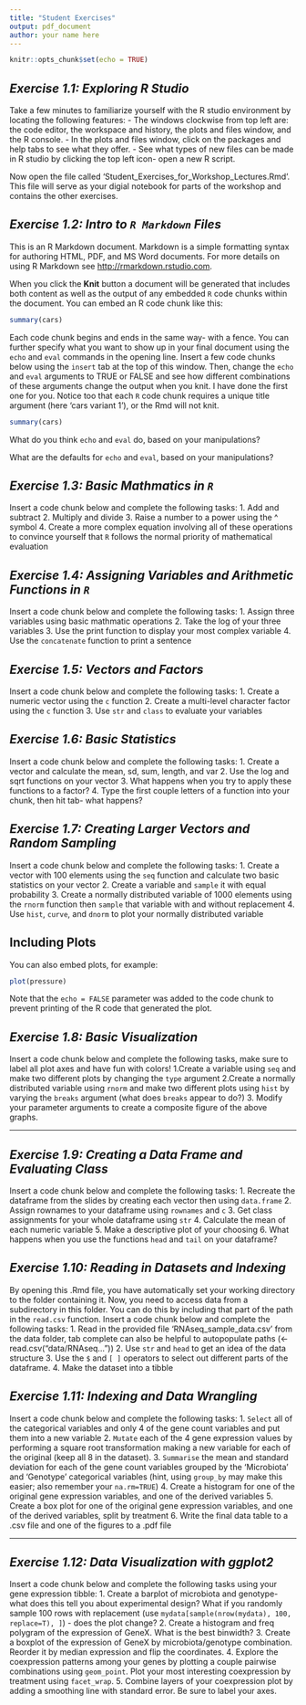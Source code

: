 ```yaml
---
title: "Student Exercises"
output: pdf_document
author: your name here 
---
```


```r
knitr::opts_chunk$set(echo = TRUE)
```

## _Exercise 1.1: Exploring R Studio_
Take a few minutes to familiarize yourself with the R studio environment by locating the following features:
- The windows clockwise from top left are: the code editor, the workspace and history, the plots and files window, and the R console.
- In the plots and files window, click on the packages and help tabs to see what they offer. 
- See what types of new files can be made in R studio by clicking the top left icon- open a new R script.

Now open the file called 'Student_Exercises_for_Workshop_Lectures.Rmd'. This file will serve as your digial notebook for parts of the workshop and contains the other exercises.


## _Exercise 1.2: Intro to `R Markdown` Files_
This is an R Markdown document. Markdown is a simple formatting syntax for authoring HTML, PDF, and MS Word documents. For more details on using R Markdown see <http://rmarkdown.rstudio.com>.

When you click the **Knit** button a document will be generated that includes both content as well as the output of any embedded `R` code chunks within the document. You can embed an R code chunk like this:

```r
summary(cars)
```

Each code chunk begins and ends in the same way- with a fence. You can further specify what you want to show up in your final document using the `echo` and `eval` commands in the opening line. Insert a few code chunks below using the `insert` tab at the top of this window. Then, change the `echo` and `eval` arguments to TRUE or FALSE and see how different combinations of these arguments change the output when you knit. I have done the first one for you. Notice too that each `R` code chunk requires a unique title argument (here 'cars variant 1'), or the Rmd will not knit. 

```r
summary(cars)
```

What do you think `echo` and `eval` do, based on your manipulations?

What are the defaults for `echo` and `eval`, based on your manipulations? 


## _Exercise 1.3: Basic Mathmatics in `R`_
Insert a code chunk below and complete the following tasks:
1. Add and subtract
2. Multiply and divide
3. Raise a number to a power using the ^ symbol
4. Create a more complex equation involving all of these operations to convince yourself that `R` follows the normal priority of mathematical evaluation

## _Exercise 1.4: Assigning Variables and Arithmetic Functions in `R`_
Insert a code chunk below and complete the following tasks:
1. Assign three variables using basic mathmatic operations
2. Take the log of your three variables
3. Use the print function to display your most complex variable
4. Use the `concatenate` function to print a sentence

## _Exercise 1.5: Vectors and Factors_
Insert a code chunk below and complete the following tasks:
1. Create a numeric vector using the `c` function
2. Create a multi-level character factor using the `c` function
3. Use `str` and `class` to evaluate your variables

## _Exercise 1.6: Basic Statistics_
Insert a code chunk below and complete the following tasks:
1. Create a vector and calculate the mean, sd, sum, length, and var
2. Use the log and sqrt functions on your vector
3. What happens when you try to apply these functions to a factor?
4. Type the first couple letters of a function into your chunk, then hit tab- what happens?

## _Exercise 1.7: Creating Larger Vectors and Random Sampling_
Insert a code chunk below and complete the following tasks:
1. Create a vector with 100 elements using the `seq` function and calculate two basic statistics on your vector
2. Create a variable and `sample` it with equal probability 
3. Create a normally distributed variable of 1000 elements using the `rnorm` function then `sample` that variable with and without replacement
4. Use `hist`, `curve`, and `dnorm` to plot your normally distributed variable

## Including Plots
You can also embed plots, for example:
```r
plot(pressure)
```
Note that the `echo = FALSE` parameter was added to the code chunk to prevent printing of the R code that generated the plot.

## _Exercise 1.8: Basic Visualization_
Insert a code chunk below and complete the following tasks, make sure to label all plot axes and have fun with colors!
1.Create a variable using `seq` and make two different plots by changing the `type` argument 
2.Create a normally distributed variable using `rnorm` and make two different plots using `hist` by varying the `breaks` argument (what does `breaks` appear to do?)
3. Modify your parameter arguments to create a composite figure of the above graphs. 

--------------------------------------------------

## _Exercise 1.9: Creating a Data Frame and Evaluating Class_
Insert a code chunk below and complete the following tasks:
1. Recreate the dataframe from the slides by creating each vector then using `data.frame`
2. Assign rownames to your dataframe using `rownames` and `c`
3. Get class assignments for your whole dataframe using `str`
4. Calculate the mean of each numeric variable 
5. Make a descriptive plot of your choosing
6. What happens when you use the functions `head` and `tail` on your dataframe?


## _Exercise 1.10: Reading in Datasets and Indexing_
By opening this .Rmd file, you have automatically set your working directory to the folder containing it. Now, you need to access data from a subdirectory in this folder. You can do this by including that part of the path in the `read.csv` function. Insert a code chunk below and complete the following tasks:
1. Read in the provided file 'RNAseq_sample_data.csv' from the data folder, tab complete can also be helpful to autopopulate paths (<-read.csv("data/RNAseq..."))
2. Use `str` and `head` to get an idea of the data structure
3. Use the `$` and `[ ]` operators to select out different parts of the dataframe.
4. Make the dataset into a tibble


## _Exercise 1.11: Indexing and Data Wrangling_
Insert a code chunk below and complete the following tasks:
1. `Select` all of the categorical variables and only 4 of the gene count variables and put them into a new variable
2. `Mutate` each of the 4 gene expression values by performing a square root transformation making a new variable for each of the original (keep all 8 in the dataset).
3. `Summarise` the mean and standard deviation for each of the gene count variables grouped by the ‘Microbiota’ and ‘Genotype’ categorical variables (hint, using `group_by` may make this easier; also remember your `na.rm=TRUE`)
4. Create a histogram for one of the original gene expression variables, and one of the derived variables 
5. Create a box plot for one of the original gene expression variables, and one of the derived variables, split by treatment
6. Write the final data table to a .csv file and one of the figures to a .pdf file
 
 
--------------------------------------------------


## _Exercise 1.12: Data Visualization with ggplot2_
Insert a code chunk below and complete the following tasks using your gene expression tibble:
1. Create a barplot of microbiota and genotype- what does this tell you about experimental design? What if you randomly sample 100 rows with replacement (use `mydata[sample(nrow(mydata), 100, replace=T), ]`) - does the plot change?
2. Create a histogram and freq polygram of the expression of GeneX. What is the best binwidth?
3. Create a boxplot of the expression of GeneX by microbiota/genotype combination. Reorder it by median expression and flip the coordinates.
4. Explore the coexpression patterns among your genes by plotting a couple pairwise combinations using `geom_point`. Plot your most interesting coexpression by treatment using `facet_wrap`.
5. Combine layers of your coexpression plot by adding a smoothing line with standard error. Be sure to label your axes. 
